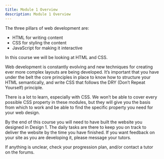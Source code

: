 ```yaml
---
title: Module 1 Overview
description: Module 1 Overview
---
```


The three pillars of web development are:

- HTML for writing content
- CSS for styling the content
- JavaScript for making it interactive

In this course we will be looking at HTML and CSS.

Web development is constantly evolving and new techniques for creating ever more complex layouts are being developed. It’s important that you have under the belt the core principles in place to know how to structure your HTML semantically, and write CSS that follows the DRY (Don’t Repeat Yourself) principle.

There is a lot to learn, especially with CSS. We won’t be able to cover every possible CSS property in these modules, but they will give you the basis from which to work and be able to find the specific property you need for your web design.

By the end of this course you will need to have built the website you designed in Design 1. The daily tasks are there to keep you on track to deliver the website by the time you have finished. If you want feedback on your site as you are developing it, please message your tutors.

If anything is unclear, check your progression plan, and/or contact a tutor on the forums.
